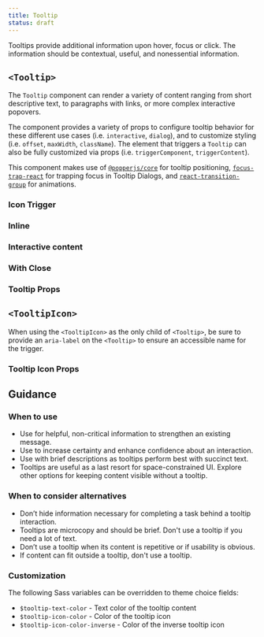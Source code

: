 ```yaml
---
title: Tooltip
status: draft
---
```


Tooltips provide additional information upon hover, focus or click. The information should be contextual, useful, and nonessential information.

## `<Tooltip>`

The `Tooltip` component can render a variety of content ranging from short descriptive text, to paragraphs with links, or more complex interactive popovers.

The component provides a variety of props to configure tooltip behavior for these different use cases (i.e. `interactive`, `dialog`), and to customize styling (i.e. `offset`, `maxWidth`, `className`). The element that triggers a `Tooltip` can also be fully customized via props (i.e. `triggerComponent`, `triggerContent`).

This component makes use of [`@popperjs/core`](https://popper.js.org/docs/v2/) for tooltip positioning, [`focus-trap-react`](https://github.com/focus-trap/focus-trap-react#readme) for trapping focus in Tooltip Dialogs, and [`react-transition-group`](http://reactcommunity.org/react-transition-group/css-transition) for animations.

### Icon Trigger
<StorybookExample
  componentName="icon tooltip"
  sourceFilePath="components/Tooltip/Tooltip.tsx"
  storyId="components-tooltip--icon-trigger"
/>

### Inline
<StorybookExample
  componentName="inline tooltip"
  sourceFilePath="components/Tooltip/Tooltip.tsx"
  storyId="components-tooltip--inline-trigger"
/>

### Interactive content
<StorybookExample
  componentName="interactive tooltip"
  sourceFilePath="components/Tooltip/Tooltip.tsx"
  storyId="components-tooltip--interactive-content"
  minHeight={350}
/>

### With Close
<StorybookExample
  componentName="tooltip with close"
  sourceFilePath="components/Tooltip/Tooltip.tsx"
  storyId="components-tooltip--tooltip-with-close-button"
  minHeight={350}
/>

### Tooltip Props

<PropTable componentName="Tooltip" />

## `<TooltipIcon>`

When using the `<TooltipIcon>` as the only child of `<Tooltip>`, be sure to provide an `aria-label` on the `<Tooltip>` to ensure an accessible name for the trigger.

<ViewSourceLink sourceFilePath="components/Tooltip/TooltipIcon.tsx" />

### Tooltip Icon Props
<PropTable componentName="TooltipIcon" />

## Guidance

### When to use
- Use for helpful, non-critical information to strengthen an existing message.
- Use to increase certainty and enhance confidence about an interaction.
- Use with brief descriptions as tooltips perform best with succinct text.
- Tooltips are useful as a last resort for space-constrained UI. Explore other options for keeping content visible without a tooltip.

### When to consider alternatives
- Don’t hide information necessary for completing a task behind a tooltip interaction.
- Tooltips are microcopy and should be brief. Don't use a tooltip if you need a lot of text.
- Don’t use a tooltip when its content is repetitive or if usability is obvious.
- If content can fit outside a tooltip, don't use a tooltip.

### Customization

The following Sass variables can be overridden to theme choice fields:
- `$tooltip-text-color` - Text color of the tooltip content
- `$tooltip-icon-color` - Color of the tooltip icon
- `$tooltip-icon-color-inverse` - Color of the inverse tooltip icon
